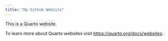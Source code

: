 ```yaml
---
title: "My Github Website"
---
```


This is a Quarto website.

To learn more about Quarto websites visit <https://quarto.org/docs/websites>.
